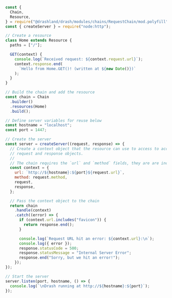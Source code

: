 ```javascript showLineNumbers filename="node_cjs.js" copy
const {
  Chain,
  Resource,
} = require("@drashland/drash/modules/chains/RequestChain/mod.polyfill");
const { createServer } = require("node:http");

// Create a resource
class Home extends Resource {
  paths = ["/"];

  GET(context) {
    console.log(`Received request: ${context.request.url}`);
    context.response.end(
      `Hello from Home.GET()! (written at ${new Date()})`
    );
  }
}

// Build the chain and add the resource
const chain = Chain
  .builder()
  .resources(Home)
  .build();

// Define server variables for reuse below
const hostname = "localhost";
const port = 1447;

// Create the server
const server = createServer((request, response) => {
  // Create a context object that the resource can use to access to access the
  // request and response objects.
  //
  // The chain requires the `url` and `method` fields, they are are included.
  const context = {
    url: `http://${hostname}:${port}${request.url}`,
    method: request.method,
    request,
    response,
  };

  // Pass the context object to the chain
  return chain
    .handle(context)
    .catch((error) => {
      if (context.url.includes("favicon")) {
        return response.end();
      }

      console.log(`Request URL hit an error: ${context.url}:\n`);
      console.log({ error });
      response.statusCode = 500;
      response.statusMessage = "Internal Server Error";
      response.end("Sorry, but we hit an error!");
    });
});

// Start the server
server.listen(port, hostname, () => {
  console.log(`\nDrash running at http://${hostname}:${port}`);
});

```

